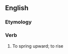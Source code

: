 ==English==

===Etymology===
{{prefix|en|up|dive}}

===Verb===
{{en-verb|updives|updiving|updove|past2=updived}}

# {{lb|en|archaic|intransitive|rare}} To spring upward; to rise
#: {{rfquotek|en|Davies}}